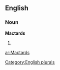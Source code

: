 
==English==

===Noun===
'''Mactards'''

# {{plural of|[[Mactard]]}}

[[Category:English plurals]]

[[ar:Mactards]]